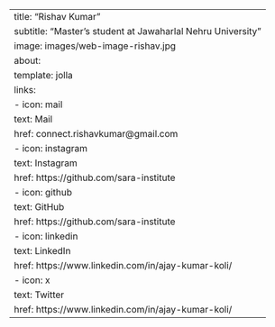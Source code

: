 ---
title: "Rishav Kumar"
subtitle: "Master's student at Jawaharlal Nehru University"
image: images/web-image-rishav.jpg
about:
  template: jolla
  links:
    - icon: mail
      text: Mail
      href: connect.rishavkumar@gmail.com
    - icon: instagram
      text: Instagram
      href: https://github.com/sara-institute
    - icon: github
      text: GitHub
      href: https://github.com/sara-institute
    - icon: linkedin
      text: LinkedIn
      href: https://www.linkedin.com/in/ajay-kumar-koli/
    - icon: x
      text: Twitter
      href: https://www.linkedin.com/in/ajay-kumar-koli/
---      